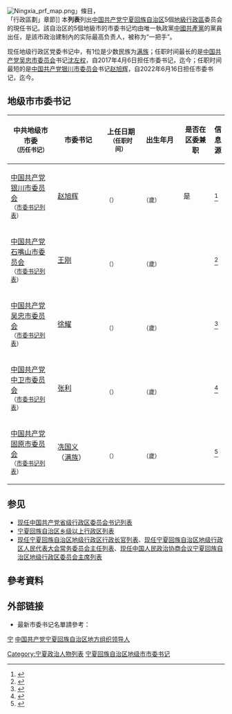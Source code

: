 {{动态列表}}
[[File:Ningxia_prf_map.png|thumb]]」條目，<br>「行政區劃」章節]]
本'''列表'''列出[[中国共产党|中国共产党]][[宁夏回族自治区|宁夏回族自治区]]5個[[地級行政區|地級行政區]]委员会的現任书记。該自治区的5個地級市的市委书记均由唯一執政黨[[中國共產黨|中國共產黨]]的黨員出任，是該市政治建制內的实际最高负责人，被称为“一把手”。

现任地级行政区党委书记中，有1位是少数民族为[[满族|满族]]；任职时间最长的是[[中国共产党吴忠市委员会|中国共产党吴忠市委员会]]书记[[沈左权|沈左权]]，自2017年4月6日担任市委书记，迄今{{age in years and months|age=no|2017|4|6}}；任职时间最短的是[[中国共产党银川市委员会|中国共产党银川市委员会]]书记[[赵旭辉|赵旭辉]]，自2022年6月16日担任市委书记，迄今{{age in years and months|age=no|2022|6|16}}。

==地级市市委书记==
{| class="sortable wikitable" style="text-align: center;"
! scope="col" style="width: 175px;"| 中共地级市市委<br /><small>（历任书记）
! scope="col" style="width: 175px;"| 市委书记
! scope="col" style="width: 125px;"| 上任日期<br /><small>（任职时间）
! scope="col" style="width: 125px;"| 出生年月<br /><small>
! scope="col" style="width: 105px;"| 是否在<br />区委兼职
! scope="col" class="unsortable"| 信息源

|-
| [[中国共产党银川市委员会|中国共产党银川市委员会]]<br /><small>（[[中国共产党银川市委员会书记列表|市委书记列表]]）</small>
| [[赵旭辉|赵旭辉]]
| {{Start date|2022|6|16}}<br /><small>（{{age in years and months|age=no|2022|6|16}}）</small>
| {{Start date|1968|8}}<br /><small>（{{age in years|1968|8|1}}歲）
| 是
| <ref>{{cite web |title=赵旭辉任银川市委书记 张雨浦不再担任 |url=http://district.ce.cn/newarea/sddy/202206/16/t20220616_37762872.shtml |website=中国经济网 |accessdate=2022-06-30 |date=2022-06-16 }}</ref>

|-
| [[中国共产党石嘴山市委员会|中国共产党石嘴山市委员会]]<br /><small>（[[中国共产党石嘴山市委员会书记列表|市委书记列表]]）</small>
| [[王刚_(1969年)|王刚]]
| {{Start date|2021|3|29}}<br /><small>（{{age in years and months|age=no|2021|3|29}}）</small>
| {{Start date|1969|9}}<br /><small>（{{age in years|1969|9|1}}歲）
| 
| <ref>{{cite web |title=王刚任石嘴山市委书记 王文宇不再担任 |url=http://district.ce.cn/newarea/sddy/202103/29/t20210329_36421194.shtml |website=中国经济网 |accessdate=2021-04-07 |date=2021-03-29 |archive-date=2021-03-30 |archive-url=https://web.archive.org/web/20210330064827/http://district.ce.cn/newarea/sddy/202103/29/t20210329_36421194.shtml |dead-url=no }}</ref>

|-
| [[中国共产党吴忠市委员会|中国共产党吴忠市委员会]]<br /><small>（[[中国共产党吴忠市委员会书记列表|市委书记列表]]）</small>
| [[徐耀_(1970年)|徐耀]]
| {{Start date|2021|10|15}}<br /><small>（{{age in years and months|age=no|2021|10|15}}）</small>
| {{Start date|1970|12}}<br /><small>（{{age in years|1970|12|1}}歲）
| 
| <ref>{{cite web |title=徐耀任吴忠市委书记 沈左权不再担任 |url=http://district.ce.cn/newarea/sddy/202110/16/t20211016_36999166.shtml |website=中国经济网 |accessdate=2021-10-16 |date=2021-10-16 |archive-date=2021-11-19 |archive-url=https://web.archive.org/web/20211119193402/http://district.ce.cn/newarea/sddy/202110/16/t20211016_36999166.shtml |dead-url=no }}</ref>

|-
| [[中国共产党中卫市委员会|中国共产党中卫市委员会]]<br /><small>（[[中国共产党中卫市委员会书记列表|市委书记列表]]）</small>
| [[张利_(1976年)|张利]]
| {{Start date|2021|12|15}}<br /><small>（{{age in years and months|age=no|2021|12|15}}）</small>
| {{Start date|1976|3}}<br /><small>（{{age in years|1976|3|1}}歲）
| 
| <ref>{{cite web |title=石嘴山市市长张利出任中卫市委书记 |url=http://district.ce.cn/newarea/sddy/202112/16/t20211216_37176721.shtml |website=中国经济网 |accessdate=2021-12-23 |date=2021-12-16 |archive-date=2021-12-17 |archive-url=https://web.archive.org/web/20211217032325/http://district.ce.cn/newarea/sddy/202112/16/t20211216_37176721.shtml |dead-url=no }}</ref>

|-
| [[中国共产党固原市委员会|中国共产党固原市委员会]]<br /><small>（[[中国共产党固原市委员会书记列表|市委书记列表]]）</small>
| [[冼国义|冼国义]]<br>（[[满族|满族]]）
| {{Start date|2022|3|11}}<br /><small>（{{age in years and months|age=no|2022|3|11}}）</small>
| {{Start date|1970|4}}<br /><small>（{{age in years|1970|4|1}}歲）
| 
| <ref>{{cite web |title=冼国义接替马汉成任固原市委书记 杨青龙任市委副书记、提名市长 |url=http://district.ce.cn/newarea/sddy/202203/13/t20220313_37397391.shtml |website=中国经济网 |accessdate=2022-03-13 |date=2022-03-13 }}</ref>

|}

==参见==
*[[现任中国共产党省级行政区委员会书记列表|现任中国共产党省级行政区委员会书记列表]]
*[[宁夏回族自治区乡级以上行政区列表|宁夏回族自治区乡级以上行政区列表]]
*[[现任宁夏回族自治区地级行政区行政长官列表|现任宁夏回族自治区地级行政区行政长官列表]]、[[现任宁夏回族自治区地级行政区人民代表大会常务委员会主任列表|现任宁夏回族自治区地级行政区人民代表大会常务委员会主任列表]]、[[现任中国人民政治协商会议宁夏回族自治区地级行政区委员会主席列表|现任中国人民政治协商会议宁夏回族自治区地级行政区委员会主席列表]]
{{portal bar|中國|中華人民共和國|宁夏|政治|人物|中國共產黨}}

==參考資料==
{{reflist|2}}

==外部链接==
*最新市委书记名單請參考：{{cite web|url=http://district.ce.cn/zt/rwk/sf/nx/ds/201206/14/t20120614_1269250.shtml|title=宁夏各地市书记、市长名单+简历（持续更新）|accessdate=2020-07-03|publisher=中国经济网|archive-date=2020-01-18|archive-url=https://web.archive.org/web/20200118225452/http://district.ce.cn/zt/rwk/sf/nx/ds/201206/14/t20120614_1269250.shtml|dead-url=no}}
{{现任中华人民共和国地级行政区行政长官和党委书记}}

[[category:中共市委书记列表|宁]]
[[category:中国共产党宁夏回族自治区地方组织领导人|]]
[[Category:宁夏政治人物列表|Category:宁夏政治人物列表]]
[[Category:宁夏回族自治区地级市市委书记|]]